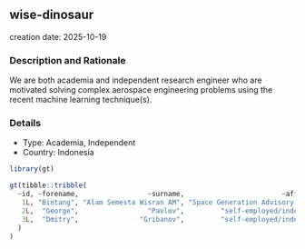 
## wise-dinosaur
creation date: 2025-10-19


### Description and Rationale

We are both academia and independent research engineer who are motivated solving complex aerospace engineering problems using the recent machine learning technique(s).

### Details

* Type: Academia, Independent
* Country: Indonesia

```r
library(gt)

gt(tibble::tribble(
  ~id, ~forename,                 ~surname,                        ~affiliation,
   1L, "Bintang", "Alam Semesta Wisran AM", "Space Generation Advisory Council",
   2L,  "George",                 "Pavlov",         "self-employed/independent",
   3L,  "Dmitry",               "Gribanov",         "self-employed/independent"
  )
)
```
